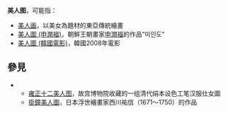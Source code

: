 '''美人图'''，可能指：
* [[美人画|美人画]]，以美女為題材的東亞傳統繪畫
* [[美人圖_(申潤福)|美人圖 (申潤福)]]，朝鮮王朝畫家[[申潤福|申潤福]]的作品“미인도”
* [[美人圖_(韓國電影)|美人圖 (韓國電影)]]，韓國2008年電影
==參見==
*{{Intitle|美人图}}
**[[雍正十二美人图|雍正十二美人图]]，故宫博物院收藏的一组清代绢本设色工笔汉服仕女圖
**[[掛鐘美人圖|掛鐘美人圖]]，日本浮世繪畫家西川祐信（1671～1750）的作品
{{disambig|cat=三字亚洲相关消歧义}}